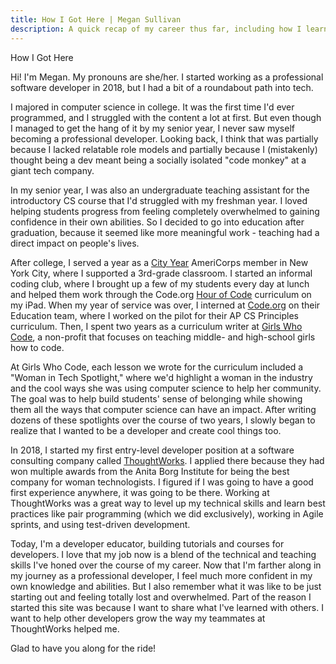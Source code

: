 ```yaml
---
title: How I Got Here | Megan Sullivan
description: A quick recap of my career thus far, including how I learned to program and how I found my way into the tech industry.
---
```




<RouteTargetHeading level={1} targetId="navigation">
  How I Got Here
</RouteTargetHeading>

Hi! I'm Megan. My pronouns are she/her. I started working as a professional software developer in 2018, but I had a bit of a roundabout path into tech.

I majored in computer science in college. It was the first time I'd ever programmed, and I struggled with the content a lot at first. But even though I managed to get the hang of it by my senior year, I never saw myself becoming a professional developer. Looking back, I think that was partially because I lacked relatable role models and partially because I (mistakenly) thought being a dev meant being a socially isolated "code monkey" at a giant tech company.

In my senior year, I was also an undergraduate teaching assistant for the introductory CS course that I'd struggled with my freshman year. I loved helping students progress from feeling completely overwhelmed to gaining confidence in their own abilities. So I decided to go into education after graduation, because it seemed like more meaningful work - teaching had a direct impact on people's lives.

After college, I served a year as a [City Year](https://www.cityyear.org/) AmeriCorps member in New York City, where I supported a 3rd-grade classroom. I started an informal coding club, where I brought up a few of my students every day at lunch and helped them work through the Code.org [Hour of Code](https://hourofcode.com/us) curriculum on my iPad. When my year of service was over, I interned at [Code.org](https://code.org/) on their Education team, where I worked on the pilot for their AP CS Principles curriculum. Then, I spent two years as a curriculum writer at [Girls Who Code](https://girlswhocode.com/), a non-profit that focuses on teaching middle- and high-school girls how to code.

At Girls Who Code, each lesson we wrote for the curriculum included a "Woman in Tech Spotlight," where we'd highlight a woman in the industry and the cool ways she was using computer science to help her community. The goal was to help build students' sense of belonging while showing them all the ways that computer science can have an impact. After writing dozens of these spotlights over the course of two years, I slowly began to realize that I wanted to be a developer and create cool things too.

In 2018, I started my first entry-level developer position at a software consulting company called [ThoughtWorks](https://www.thoughtworks.com/). I applied there because they had won multiple awards from the Anita Borg Institute for being the best company for woman technologists. I figured if I was going to have a good first experience anywhere, it was going to be there. Working at ThoughtWorks was a great way to level up my technical skills and learn best practices like pair programming (which we did exclusively), working in Agile sprints, and using test-driven development.

Today, I'm a developer educator, building tutorials and courses for developers. I love that my job now is a blend of the technical and teaching skills I've honed over the course of my career. Now that I'm farther along in my journey as a professional developer, I feel much more confident in my own knowledge and abilities. But I also remember what it was like to be just starting out and feeling totally lost and overwhelmed. Part of the reason I started this site was because I want to share what I've learned with others. I want to help other developers grow the way my teammates at ThoughtWorks helped me.

Glad to have you along for the ride!
